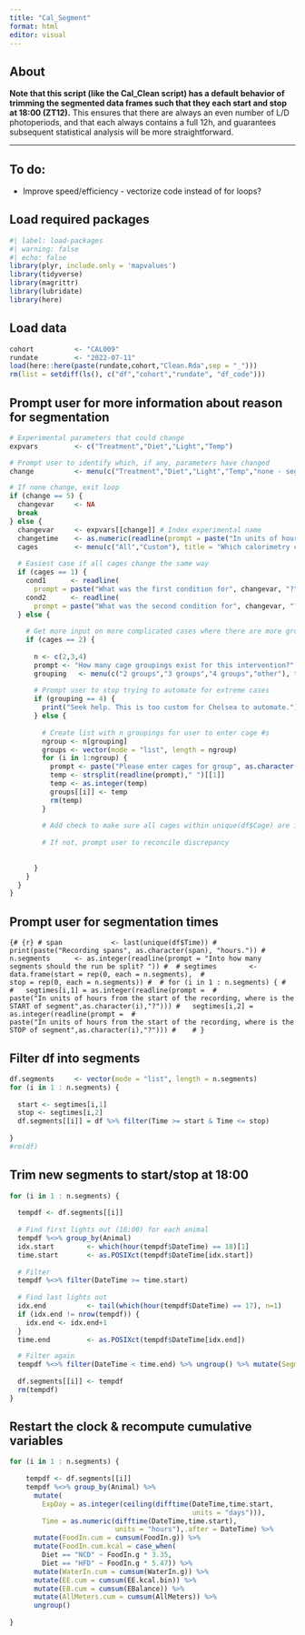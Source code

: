 ```yaml
---
title: "Cal_Segment"
format: html
editor: visual
---
```


## About

**Note that this script (like the Cal_Clean script) has a default behavior of trimming the segmented data frames such that they each start and stop at 18:00 (ZT12).** This ensures that there are always an even number of L/D photoperiods, and that each always contains a full 12h, and guarantees subsequent statistical analysis will be more straightforward.

------------------------------------------------------------------------

## To do:

-   Improve speed/efficiency - vectorize code instead of for loops?

## Load required packages

```r
#| label: load-packages
#| warning: false
#| echo: false
library(plyr, include.only = 'mapvalues')
library(tidyverse)
library(magrittr)
library(lubridate)
library(here)
```

## Load data

```r
cohort          <- "CAL009"
rundate         <- "2022-07-11"
load(here::here(paste(rundate,cohort,"Clean.Rda",sep = "_")))
rm(list = setdiff(ls(), c("df","cohort","rundate", "df_code")))
```

## Prompt user for more information about reason for segmentation

```r
# Experimental parameters that could change
expvars         <- c("Treatment","Diet","Light","Temp")

# Prompt user to identify which, if any, parameters have changed
change          <- menu(c("Treatment","Diet","Light","Temp","none - segment only"), title = "Which experimental condition changed during the run?")

# If none change, exit loop
if (change == 5) {
  changevar     <- NA
  break
} else {
  changevar     <- expvars[[change]] # Index experimental name
  changetime    <- as.numeric(readline(prompt = paste("In units of hours from the start of the recording, when did the", changevar, "change?")))
  cages         <- menu(c("All","Custom"), title = "Which calorimetry cages were affected?")
  
  # Easiest case if all cages change the same way
  if (cages == 1) {
    cond1      <- readline(
      prompt = paste("What was the first condition for", changevar, "?"))
    cond2      <- readline(
      prompt = paste("What was the second condition for", changevar, "?"))
  } else {
    
    # Get more input on more complicated cases where there are more groups
    if (cages == 2) {
      
      n <- c(2,3,4)
      prompt <- "How many cage groupings exist for this intervention?"
      grouping   <- menu(c("2 groups","3 groups","4 groups","other"), title = prompt)
  
      # Prompt user to stop trying to automate for extreme cases
      if (grouping == 4) {
        print("Seek help. This is too custom for Chelsea to automate.")
      } else {
        
        # Create list with n groupings for user to enter cage #s
        ngroup <- n[grouping]
        groups <- vector(mode = "list", length = ngroup)
        for (i in 1:ngroup) {
          prompt <- paste("Please enter cages for group", as.character(i),"as a space-separated list.")
          temp <- strsplit(readline(prompt)," ")[[1]]
          temp <- as.integer(temp)
          groups[[i]] <- temp
          rm(temp)
        }
        
        # Add check to make sure all cages within unique(df$Cage) are in groups
        
        # If not, prompt user to reconcile discrepancy
        
        
      }
    }
  }
}


```

## Prompt user for segmentation times

```{# {r}
# span            <- last(unique(df$Time))
# print(paste("Recording spans", as.character(span), "hours."))
# n.segments      <- as.integer(readline(prompt = "Into how many segments should the run be split? "))
# 
# segtimes        <- data.frame(start = rep(0, each = n.segments), 
#                               stop = rep(0, each = n.segments))
# 
# for (i in 1 : n.segments) {
#   
#   segtimes[i,1] = as.integer(readline(prompt = 
#                                       paste("In units of hours from the start of the recording, where is the START of segment",as.character(i),"?")))
#   segtimes[i,2] = as.integer(readline(prompt = 
#                                       paste("In units of hours from the start of the recording, where is the STOP of segment",as.character(i),"?")))
#   
# }
```

## Filter df into segments

```r
df.segments     <- vector(mode = "list", length = n.segments)
for (i in 1 : n.segments) {
  
  start <- segtimes[i,1]
  stop <- segtimes[i,2]
  df.segments[[i]] = df %>% filter(Time >= start & Time <= stop)
  
}
#rm(df)
```

## Trim new segments to start/stop at 18:00

```r
for (i in 1 : n.segments) {
  
  tempdf <- df.segments[[i]] 
  
  # Find first lights out (18:00) for each animal
  tempdf %<>% group_by(Animal)
  idx.start        <- which(hour(tempdf$DateTime) == 18)[1]
  time.start       <- as.POSIXct(tempdf$DateTime[idx.start])
  
  # Filter
  tempdf %<>% filter(DateTime >= time.start)
  
  # Find last lights out
  idx.end          <- tail(which(hour(tempdf$DateTime) == 17), n=1)
  if (idx.end != nrow(tempdf)) {
    idx.end <- idx.end+1
  }
  time.end         <- as.POSIXct(tempdf$DateTime[idx.end])

  # Filter again
  tempdf %<>% filter(DateTime < time.end) %>% ungroup() %>% mutate(Segment = as.integer(i))
  
  df.segments[[i]] <- tempdf
  rm(tempdf)
}
```

## Restart the clock & recompute cumulative variables

```r
for (i in 1 : n.segments) {
  
    tempdf <- df.segments[[i]]
    tempdf %<>% group_by(Animal) %>%
      mutate(
        ExpDay = as.integer(ceiling(difftime(DateTime,time.start, 
                                             units = "days"))),
        Time = as.numeric(difftime(DateTime,time.start), 
                          units = "hours"),.after = DateTime) %>% 
      mutate(FoodIn.cum = cumsum(FoodIn.g)) %>%
      mutate(FoodIn.cum.kcal = case_when(
        Diet == "NCD" ~ FoodIn.g * 3.35,
        Diet == "HFD" ~ FoodIn.g * 5.47)) %>% 
      mutate(WaterIn.cum = cumsum(WaterIn.g)) %>% 
      mutate(EE.cum = cumsum(EE.kcal.bin)) %>%
      mutate(EB.cum = cumsum(EBalance)) %>%
      mutate(AllMeters.cum = cumsum(AllMeters)) %>% 
      ungroup()
  
}
```
